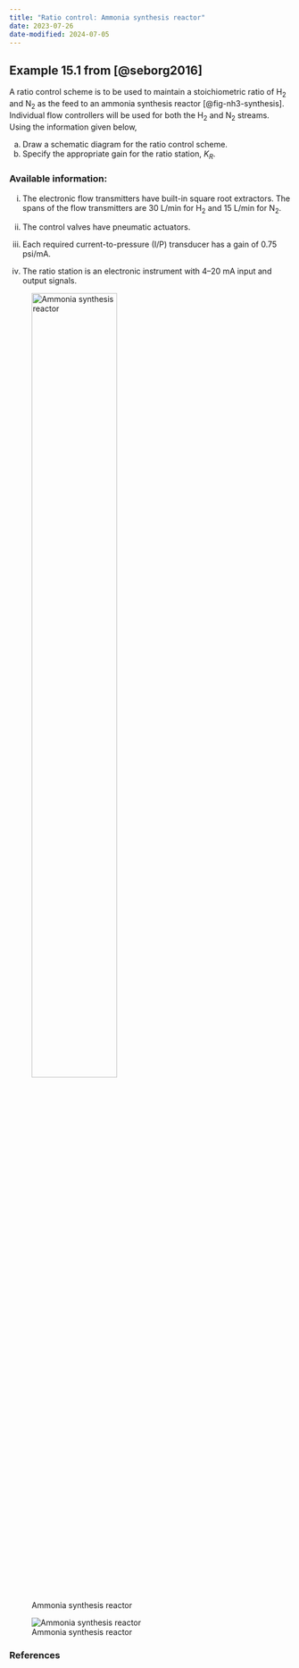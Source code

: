 ```yaml
---
title: "Ratio control: Ammonia synthesis reactor"
date: 2023-07-26
date-modified: 2024-07-05
---
```


## Example 15.1 from [@seborg2016]

A ratio control scheme is to be used to maintain a stoichiometric ratio of
H~2~ and N~2~ as the feed to an ammonia synthesis reactor [@fig-nh3-synthesis]. Individual
flow controllers will be used for both the H~2~ and N~2~ streams.
Using the information given below,

(a) Draw a schematic diagram for the ratio control scheme.
(b) Specify the appropriate gain for the ratio station, $K_R$.

### Available information:
i. The electronic flow transmitters have built-in square root extractors. The
spans of the flow transmitters are 30 L/min for H~2~ and 15 L/min for
N~2~.

ii. The control valves have pneumatic actuators.

iii. Each required current-to-pressure (I/P) transducer has a gain of 0.75
psi/mA.

iv. The ratio station is an electronic instrument with 4–20 mA input and output
signals.


::: {.content-visible when-format="html"}

![Ammonia synthesis reactor](../../../assets/images/feedforward-and-ratio-control-NH3-synthesis-reactor.png){#fig-nh3-synthesis width=60%}

:::

::: {.content-visible unless-format="html"}

![Ammonia synthesis reactor](../../../assets/images/feedforward-and-ratio-control-NH3-synthesis-reactor.png){#fig-nh3-synthesis}

:::


### References
